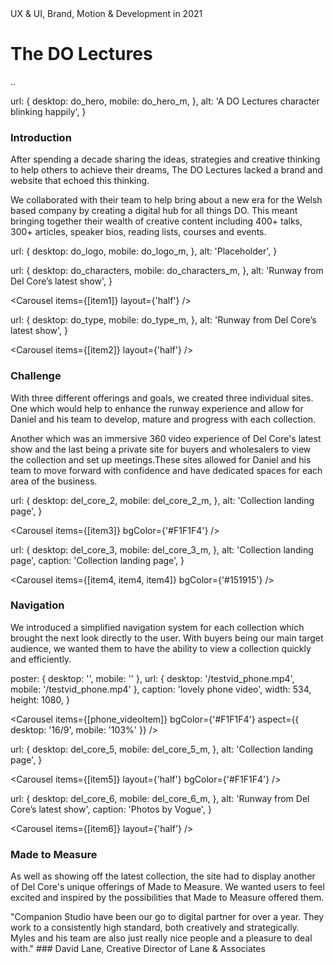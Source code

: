 

<NextSeo title="The DO Lectures" description="A short description goes here." />

<Heading>
  UX & UI, Brand, Motion & Development in 2021

# The DO Lectures

</Heading>

<Avatars>..</Avatars>


  url: {
    desktop: do_hero,
    mobile: do_hero_m,
  },
  alt: 'A DO Lectures character blinking happily',
}

<Carousel items={[hero]} hero />

<TextSection>

### Introduction

After spending a decade sharing the ideas, strategies and creative thinking to help others to achieve their dreams, The DO Lectures lacked a brand and website that echoed this thinking.

We collaborated with their team to help bring about a new era for the Welsh based company by creating a digital hub for all things DO. This meant bringing together their wealth of creative content including 400+ talks, 300+ articles, speaker bios, reading lists, courses and events.

</TextSection>


  url: {
    desktop: do_logo,
    mobile: do_logo_m,
  },
  alt: 'Placeholder',
}

<Carousel items={[item0]} />


  url: {
    desktop: do_characters,
    mobile: do_characters_m,
  },
  alt: 'Runway from Del Core’s latest show',
}

<Carousel items={[item1]} layout={'half'} />


  url: {
    desktop: do_type,
    mobile: do_type_m,
  },
  alt: 'Runway from Del Core’s latest show',
}

<Carousel items={[item2]} layout={'half'} />

<TextSection>

### Challenge

With three different offerings and goals, we created three individual sites. One which would help to enhance the runway experience and allow for Daniel and his team to develop, mature and progress with each collection.

Another which was an immersive 360 video experience of Del Core's latest show and the last being a private site for buyers and wholesalers to view the collection and set up meetings.These sites allowed for Daniel and his team to move forward with confidence and have dedicated spaces for each area of the business.

</TextSection>


  url: {
    desktop: del_core_2,
    mobile: del_core_2_m,
  },
  alt: 'Collection landing page',
}

<Carousel items={[item3]} bgColor={'#F1F1F4'} />


  url: {
    desktop: del_core_3,
    mobile: del_core_3_m,
  },
  alt: 'Collection landing page',
  caption: 'Collection landing page',
}

<Carousel items={[item4, item4, item4]} bgColor={'#151915'} />

<TextSection>

### Navigation

We introduced a simplified navigation system for each collection which brought the next look directly to the user. With buyers being our main target audience, we wanted them to have the ability to view a collection quickly and efficiently.

</TextSection>

  poster: { desktop: '', mobile: '' },
  url: { desktop: '/testvid_phone.mp4', mobile: '/testvid_phone.mp4' },
  caption: 'lovely phone video',
  width: 534,
  height: 1080,
}

<Carousel
  items={[phone_videoItem]}
  bgColor={'#F1F1F4'}
  aspect={{ desktop: '16/9', mobile: '103%' }}
/>


  url: {
    desktop: del_core_5,
    mobile: del_core_5_m,
  },
  alt: 'Collection landing page',
}

<Carousel items={[item5]} layout={'half'} bgColor={'#F1F1F4'} />


  url: {
    desktop: del_core_6,
    mobile: del_core_6_m,
  },
  alt: 'Runway from Del Core’s latest show',
  caption: 'Photos by Vogue',
}

<Carousel items={[item6]} layout={'half'} />

<TextSection>

### Made to Measure

As well as showing off the latest collection, the site had to display another of Del Core's unique offerings of Made to Measure. We wanted users to feel excited and inspired by the possibilities that Made to Measure offered them.

</TextSection>

<Testimonial>
  "Companion Studio have been our go to digital partner for over a year. They
  work to a consistently high standard, both creatively and strategically. Myles
  and his team are also just really nice people and a pleasure to deal with."
  ### David Lane, Creative Director of Lane & Associates
</Testimonial>
